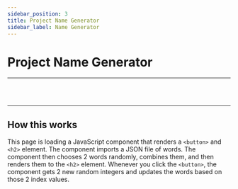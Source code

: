 ```yaml
---
sidebar_position: 3
title: Project Name Generator
sidebar_label: Name Generator
---
```



# Project Name Generator

<hr />
<br />
<ProjectNameGenerator />
<br />
<hr />


## How this works

This page is loading a JavaScript component that renders a `<button>` and `<h2>` element.
The component imports a JSON file of words.
The component then chooses 2 words randomly, combines them, and then renders them to the `<h2>` element.
Whenever you click the `<button>`, the component gets 2 new random integers and updates the words based on those 2 index values.
